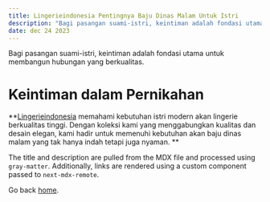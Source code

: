 ---
title: Lingerieindonesia Pentingnya Baju Dinas Malam Untuk Istri
description: "Bagi pasangan suami-istri, keintiman adalah fondasi utama untuk membangun hubungan yang berkualitas."
date: dec 24 2023
---
Bagi pasangan suami-istri, keintiman adalah fondasi utama untuk membangun hubungan yang berkualitas.
# Keintiman dalam Pernikahan
**[Lingerieindonesia](http://bajudinasmalam.id) memahami kebutuhan istri modern akan lingerie berkualitas tinggi. Dengan koleksi kami yang menggabungkan kualitas dan desain elegan, kami hadir untuk memenuhi kebutuhan akan baju dinas malam yang tak hanya indah tetapi juga nyaman.
**


The title and description are pulled from the MDX file and processed using `gray-matter`. Additionally, links are rendered using a custom component passed to `next-mdx-remote`.

Go back [home](/).
